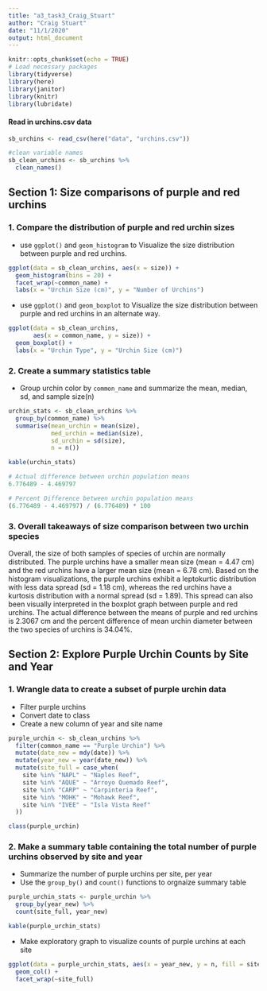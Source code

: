 ```yaml
---
title: "a3_task3_Craig_Stuart"
author: "Craig Stuart"
date: "11/1/2020"
output: html_document
---
```


```r
knitr::opts_chunk$set(echo = TRUE)
# Load necessary packages
library(tidyverse)
library(here)
library(janitor)
library(knitr)
library(lubridate)
```

#### Read in urchins.csv data
```r
sb_urchins <- read_csv(here("data", "urchins.csv"))

#clean variable names 
sb_clean_urchins <- sb_urchins %>% 
  clean_names()
```

## Section 1: Size comparisons of purple and red urchins
### 1. Compare the distribution of purple and red urchin sizes

- use `ggplot()` and `geom_histogram` to Visualize the size distribution between purple and red urchins.

```r
ggplot(data = sb_clean_urchins, aes(x = size)) +
  geom_histogram(bins = 20) +
  facet_wrap(~common_name) +
  labs(x = "Urchin Size (cm)", y = "Number of Urchins")
```

- use `ggplot()` and `geom_boxplot` to Visualize the size distribution between purple and red urchins in an alternate way.

```r
ggplot(data = sb_clean_urchins, 
       aes(x = common_name, y = size)) +
  geom_boxplot() +
  labs(x = "Urchin Type", y = "Urchin Size (cm)")
```

### 2. Create a summary statistics table
- Group urchin color by `common_name` and summarize the mean, median, sd, and sample size(n)
```r
urchin_stats <- sb_clean_urchins %>% 
  group_by(common_name) %>% 
  summarise(mean_urchin = mean(size),
            med_urchin = median(size),
            sd_urchin = sd(size),
            n = n())

kable(urchin_stats)
```

```r
# Actual difference between urchin population means
6.776489 - 4.469797

# Percent Difference between urchin population means
(6.776489 - 4.469797) / (6.776489) * 100
```

### 3. Overall takeaways of size comparison between two urchin species 
Overall, the size of both samples of species of urchin are normally distributed. The purple urchins have a smaller mean size (mean = 4.47 cm) and the red urchins have a larger mean size (mean = 6.78 cm). Based on the histogram visualizations, the purple urchins exhibit a leptokurtic distribution with less data spread (sd = 1.18 cm), whereas the red urchins have a kurtosis distribution with a normal spread (sd = 1.89). This spread can also been visually interpreted in the boxplot graph between purple and red urchins. The actual difference between the means of purple and red urchins is 2.3067 cm and the percent difference of mean urchin diameter between the two species of urchins is 34.04%. 

## Section 2: Explore Purple Urchin Counts by Site and Year
### 1. Wrangle data to create a subset of purple urchin data
- Filter purple urchins
- Convert date to class
- Create a new column of year and site name 

```r
purple_urchin <- sb_clean_urchins %>% 
  filter(common_name == "Purple Urchin") %>% 
  mutate(date_new = mdy(date)) %>% 
  mutate(year_new = year(date_new)) %>% 
  mutate(site_full = case_when(
    site %in% "NAPL" ~ "Naples Reef",
    site %in% "AQUE" ~ "Arroyo Quemado Reef",
    site %in% "CARP" ~ "Carpinteria Reef", 
    site %in% "MOHK" ~ "Mohawk Reef",
    site %in% "IVEE" ~ "Isla Vista Reef"
  ))

class(purple_urchin)
```

### 2. Make a summary table containing the total number of purple urchins observed by site and year
- Summarize the number of purple urchins per site, per year
- Use the `group_by()` and `count()` functions to orgnaize summary table

```r
purple_urchin_stats <- purple_urchin %>% 
  group_by(year_new) %>% 
  count(site_full, year_new)

kable(purple_urchin_stats)
```

- Make exploratory graph to visualize counts of purple urchins at each site

```r
ggplot(data = purple_urchin_stats, aes(x = year_new, y = n, fill = site_full)) +
  geom_col() +
  facet_wrap(~site_full)
```

















